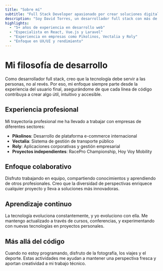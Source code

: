 ```yaml
---
title: "Sobre mí"
subtitle: "Full Stack Developer apasionado por crear soluciones digitales innovadoras"
description: "Soy David Torres, un desarrollador full stack con más de 5 años de experiencia creando experiencias digitales que marcan la diferencia. Mi pasión por la tecnología me impulsa a estar siempre actualizado con las últimas tendencias y mejores prácticas del desarrollo web."
highlights:
  - "5+ años de experiencia en desarrollo web"
  - "Especialista en React, Vue.js y Laravel"
  - "Experiencia en empresas como Pikolinos, Vectalia y Roly"
  - "Enfoque en UX/UI y rendimiento"
---
```


# Mi filosofía de desarrollo

Como desarrollador full stack, creo que la tecnología debe servir a las personas, no al revés. Por eso, mi enfoque siempre parte desde la experiencia del usuario final, asegurándome de que cada línea de código contribuya a crear algo útil, intuitivo y accesible.

## Experiencia profesional

Mi trayectoria profesional me ha llevado a trabajar con empresas de diferentes sectores:

- **Pikolinos**: Desarrollo de plataforma e-commerce internacional
- **Vectalia**: Sistema de gestión de transporte público
- **Roly**: Aplicaciones corporativas y gestión empresarial
- **Proyectos independientes**: RacePro Championship, Hoy Voy Mobility

## Enfoque colaborativo

Disfruto trabajando en equipo, compartiendo conocimientos y aprendiendo de otros profesionales. Creo que la diversidad de perspectivas enriquece cualquier proyecto y lleva a soluciones más innovadoras.

## Aprendizaje continuo

La tecnología evoluciona constantemente, y yo evoluciono con ella. Me mantengo actualizado a través de cursos, conferencias, y experimentando con nuevas tecnologías en proyectos personales.

## Más allá del código

Cuando no estoy programando, disfruto de la fotografía, los viajes y el deporte. Estas actividades me ayudan a mantener una perspectiva fresca y aportan creatividad a mi trabajo técnico.